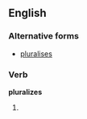 ==English==

===Alternative forms===
* [[pluralises]]

===Verb===
'''pluralizes'''

# {{third-person singular of|[[pluralize]]}}